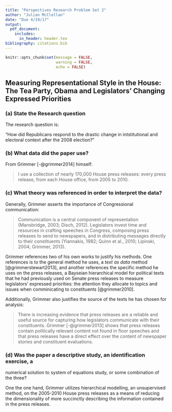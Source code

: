 ```yaml
---
title: "Perspectives Research Problem Set 2"
author: "Julian McClellan"
date: "Due 4/19/17"
output:
  pdf_document:
    includes:
      in_header: header.tex
bibliography: citations.bib
---
```


```r
knitr::opts_chunk$set(message = FALSE,
                      warning = FALSE,
                      echo = FALSE)
```

## Measuring Representational Style in the House: The Tea Party, Obama and Legislators’ Changing Expressed Priorities

### (a) State the Research question

The research question is:

"How did Republicans respond to the drastic change in intstitutional and electoral context after the 2008 election?"

### (b) What data did the paper use?

From Grimmer [-@grimmer2014] himself:

> I use a collection of nearly 170,000
House press releases: every press release, from each House office, from 2005 to 2010.

### (c) What theory was referenced in order to interpret the data?  

Generally, Grimmer asserts the importance of Congressional communication:

> Communication is a central component of representation (Mansbridge, 2003; Disch, 2012).
Legislators invest time and resources in crafting speeches in Congress, composing press releases
to send to newspapers, and in distributing messages directly to their constituents
(Yiannakis, 1982; Quinn et al., 2010; Lipinski, 2004; Grimmer, 2013). 

Grimmer references two of his own works to justify his methods. One references is to the general method he uses,
a *text as data* method [@grimmerstewart2013], and another references the specific method he uses on the press releases, a Bayseian hierarchical model for political texts that he had previously used on Senate press releases to measure legislators' expressed priorities: the attention they allocate to topics and issues when comminicating to constituents [@grimmer2010].

Additionally, Grimmer also justifies the source of the texts he has chosen for analysis:

> There
is increasing evidence that press releases are a reliable and useful source for capturing how
legislators communicate with their constituents. Grimmer [-@grimmer2013] shows that press releases
contain politically relevant content not found in floor speeches and that press releases have
a direct effect over the content of newspaper stories and constituent evaluations.

### (d) Was the paper a descriptive study, an identification exercise, a
numerical solution to system of equations study, or some combination of
the three?

One the one hand, Grimmer utilizes hierarchical modelling, an unsupervised method, on the 2005-2010 House press releases as a means of reducing the dimensionality of more succinctly describing the information contained in the press releases.

